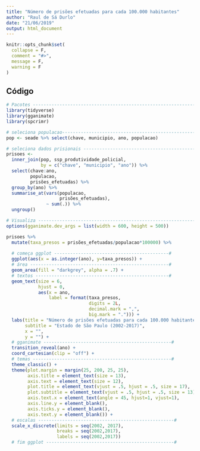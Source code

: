```yaml
---
title: "Número de prisões efetuadas para cada 100.000 habitantes"
author: "Raul de Sá Durlo"
date: "21/06/2019"
output: html_document
---
```


```r
knitr::opts_chunk$set(
  collapse = F,
  comment = "#>",
  message = F,
  warning = F
)
```

## Código

```r
# Pacotes ----------------------------------------------------------------------
library(tidyverse)
library(gganimate)
library(spcrimr)

# seleciona populacao-----------------------------------------------------------
pop <- seade %>% select(chave, municipio, ano, populacao)

# seleciona dados prisionais ---------------------------------------------------
prisoes <- 
  inner_join(pop, ssp_produtividade_policial,
             by = c("chave", "municipio", "ano")) %>%
  select(chave:ano,
         populacao,
         prisões_efetuadas) %>%
  group_by(ano) %>%
  summarise_at(vars(populacao,
                    prisões_efetuadas),
               ~ sum(.)) %>%
  ungroup()

# Visualiza --------------------------------------------------------------------
options(gganimate.dev_args = list(width = 600, height = 500))

prisoes %>%
  mutate(taxa_presos = prisões_efetuadas/populacao*100000) %>%
  
  # começa ggplot -------------------------------------------#
  ggplot(aes(x = as.integer(ano), y=taxa_presos)) +
  # área ----------------------------------------------------#
  geom_area(fill = "darkgrey", alpha = .7) + 
  # textos --------------------------------------------------#
  geom_text(size = 6,
            hjust = 0,
            aes(x = ano, 
                label = format(taxa_presos,
                               digits = 2L,
                               decimal.mark = ",",
                               big.mark = "."))) +
  labs(title = "Número de prisões efetuadas para cada 100.000 habitantes",
       subtitle = "Estado de São Paulo (2002-2017)",
       x = "",
       y = "") +
  # gganimate ------------------------------------------------#
  transition_reveal(ano) +
  coord_cartesian(clip = "off") +
  # temas ----------------------------------------------------#
  theme_classic() +
  theme(plot.margin = margin(25, 200, 25, 25),
        axis.title = element_text(size = 13),
        axis.text = element_text(size = 12),
        plot.title = element_text(vjust = .5, hjust = .5, size = 17),
        plot.subtitle = element_text(vjust = .5, hjust = .5, size = 13),
        axis.text.x = element_text(angle = 45, hjust=1, vjust=1),
        axis.line.y = element_blank(),
        axis.ticks.y = element_blank(),
        axis.text.y = element_blank()) +
  # escalas ---------------------------------------------------#
  scale_x_discrete(limits = seq(2002, 2017),
                   breaks = seq(2002,2017),
                   labels = seq(2002,2017))
  # fim ggplot ------------------------------------------------#



```

